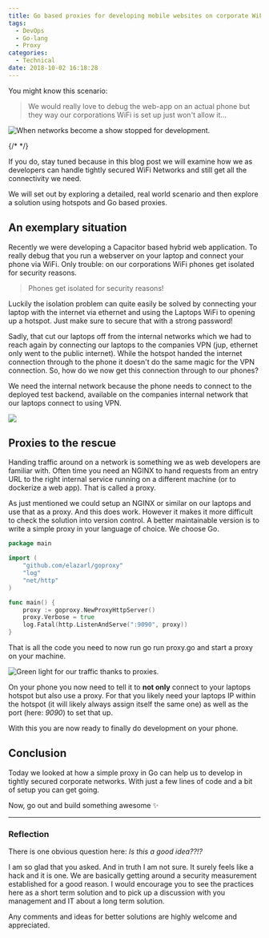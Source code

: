 ```yaml
---
title: Go based proxies for developing mobile websites on corporate WiFis
tags:
  - DevOps
  - Go-lang
  - Proxy
categories:
  - Technical
date: 2018-10-02 16:18:28
---
```


You might know this scenario:

> We would really love to debug the web-app on an actual phone but they way our corporations WiFi is set up just won't allow it…

![When networks become a show stopped for development.](https://storage.googleapis.com/hoverbaum-blog-assets/traffic-light-red.jpeg)

{/* <!-- more --> */}

If you do, stay tuned because in this blog post we will examine how we as developers can handle tightly secured WiFi Networks and still get all the connectivity we need.

We will set out by exploring a detailed, real world scenario and then explore a solution using hotspots and Go based proxies.

## An exemplary situation

Recently we were developing a Capacitor based hybrid web application. To really debug that you run a webserver on your laptop and connect your phone via WiFi. Only trouble: on our corporations WiFi phones get isolated for security reasons.

> Phones get isolated for security reasons!

Luckily the isolation problem can quite easily be solved by connecting your laptop with the internet via ethernet and using the Laptops WiFi to opening up a hotspot. Just make sure to secure that with a strong password!

Sadly, that cut our laptops off from the internal networks which we had to reach again by connecting our laptops to the companies VPN (jup, ethernet only went to the public internet). While the hotspot handed the internet connection through to the phone it doesn't do the same magic for the VPN connection. So, how do we now get this connection through to our phones?

We need the internal network because the phone needs to connect to the deployed test backend, available on the companies internal network that our laptops connect to using VPN.

![](https://storage.googleapis.com/hoverbaum-blog-assets/emojies/emoji-muscle.png)

## Proxies to the rescue

Handing traffic around on a network is something we as web developers are familiar with. Often time you need an NGINX to hand requests from an entry URL to the right internal service running on a different machine (or to dockerize a web app). That is called a proxy.

As just mentioned we could setup an NGINX or similar on our laptops and use that as a proxy. And this does work. However it makes it more difficult to check the solution into version control. A better maintainable version is to write a simple proxy in your language of choice. We choose Go.

```go
package main

import (
    "github.com/elazarl/goproxy"
    "log"
    "net/http"
)

func main() {
    proxy := goproxy.NewProxyHttpServer()
    proxy.Verbose = true
    log.Fatal(http.ListenAndServe(":9090", proxy))
}
```

That is all the code you need to now run go run proxy.go and start a proxy on your machine.

![Green light for our traffic thanks to proxies.](https://storage.googleapis.com/hoverbaum-blog-assets/traffic-light-green.jpeg)

On your phone you now need to tell it to **not only** connect to your laptops hotspot but also use a proxy. For that you likely need your laptops IP within the hotspot (it will likely always assign itself the same one) as well as the port (here: _9090_) to set that up.

With this you are now ready to finally do development on your phone.

## Conclusion

Today we looked at how a simple proxy in Go can help us to develop in tightly secured corporate networks. With just a few lines of code and a bit of setup you can get going.

Now, go out and build something awesome ✨

---

### Reflection

There is one obvious question here: _Is this a good idea??!?_

I am so glad that you asked. And in truth I am not sure. It surely feels like a hack and it is one. We are basically getting around a security measurement established for a good reason. I would encourage you to see the practices here as a short term solution and to pick up a discussion with you management and IT about a long term solution.

Any comments and ideas for better solutions are highly welcome and appreciated.
